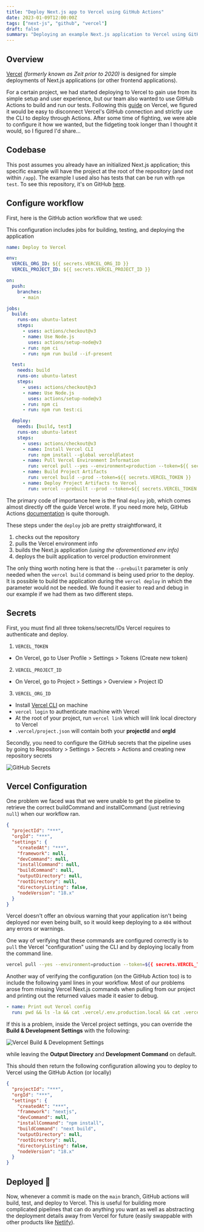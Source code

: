 ```yaml
---
title: "Deploy Next.js app to Vercel using GitHub Actions"
date: 2023-01-09T12:00:00Z
tags: ["next-js", "github", "vercel"]
draft: false
summary: "Deploying an example Next.js application to Vercel using GitHub Actions"
---
```


## Overview

[Vercel](https://vercel.com/) _(formerly known as Zeit prior to 2020)_ is designed for simple deployments of Next.js applications (or other frontend applications).

For a certain project, we had started deploying to Vercel to gain use from its simple setup and user experience,
but our team also wanted to use GitHub Actions to build and run our tests. Following this
[guide](https://vercel.com/guides/how-can-i-use-github-actions-with-vercel) on Vercel, we
figured it would be easy to disconnect Vercel's GitHub connection
and strictly use the CLI to deploy through Actions. After some time of fighting, we
were able to configure it how we wanted, but the fidgeting took longer than I thought it would, so I figured I'd share...

## Codebase

This post assumes you already have an initialized Next.js application; this specific example will have the project
at the root of the repository (and not within `/app`). The example I used also has tests that can be run with `npm test`.
To see this repository, it's on GitHub [here](https://github.com/satherw/nextjs-github-actions-vercel).

## Configure workflow

First, here is the GitHub action workflow that we used:

<Info>This configuration includes jobs for building, testing, and deploying the application</Info>

```yaml
name: Deploy to Vercel

env:
  VERCEL_ORG_ID: ${{ secrets.VERCEL_ORG_ID }}
  VERCEL_PROJECT_ID: ${{ secrets.VERCEL_PROJECT_ID }}

on:
  push:
    branches:
      - main

jobs:
  build:
    runs-on: ubuntu-latest
    steps:
      - uses: actions/checkout@v3
      - name: Use Node.js
        uses: actions/setup-node@v3
      - run: npm ci
      - run: npm run build --if-present

  test:
    needs: build
    runs-on: ubuntu-latest
    steps:
      - uses: actions/checkout@v3
      - name: Use Node.js
        uses: actions/setup-node@v3
      - run: npm ci
      - run: npm run test:ci

  deploy:
    needs: [build, test]
    runs-on: ubuntu-latest
    steps:
      - uses: actions/checkout@v3
      - name: Install Vercel CLI
        run: npm install --global vercel@latest
      - name: Pull Vercel Environment Information
        run: vercel pull --yes --environment=production --token=${{ secrets.VERCEL_TOKEN }}
      - name: Build Project Artifacts
        run: vercel build --prod --token=${{ secrets.VERCEL_TOKEN }}
      - name: Deploy Project Artifacts to Vercel
        run: vercel --prebuilt --prod --token=${{ secrets.VERCEL_TOKEN }}
```

The primary code of importance here is the final `deploy` job, which comes almost directly off the guide
Vercel wrote. If you need more help, GitHub Actions [documentation](https://docs.github.com/en/actions) is quite thorough.

These steps under the `deploy` job are pretty straightforward, it

1. checks out the repository
2. pulls the Vercel environment info
3. builds the Next.js application _(using the aforementioned env info)_
4. deploys the built application to vercel production environment

The only thing worth noting here is that the `--prebuilt` parameter is only needed when the `vercel build` command is being used prior to the deploy.
It is possible to build the application during the `vercel deploy` in which the parameter would not be needed. We found it easier to read
and debug in our example if we had them as two different steps.

## Secrets

First, you must find all three tokens/secrets/IDs Vercel requires to authenticate and deploy.

1. `VERCEL_TOKEN`

- On Vercel, go to User Profile > Settings > Tokens (Create new token)

2. `VERCEL_PROJECT_ID`

- On Vercel, go to Project > Settings > Overview > Project ID

3. `VERCEL_ORG_ID`

- Install [Vercel CLI](https://vercel.com/docs/cli) on machine
- `vercel login` to authenticate machine with Vercel
- At the root of your project, run `vercel link` which will link local directory to Vercel
- `.vercel/project.json` will contain both your **projectId** and **orgId**

Secondly, you need to configure the GitHub secrets that the pipeline uses by going to
Repository > Settings > Secrets > Actions and creating new repository secrets

<Image alt="GitHub Secrets" src="/assets/blog/images/vercel-deploy/githubSecrets.png" width={2214} height={1596} />

## Vercel Configuration

One problem we faced was that we were unable to get the pipeline to retrieve the correct buildCommand and installCommand
(just retrieving `null`) when our workflow ran.

```json
{
  "projectId": "***",
  "orgId": "***",
  "settings": {
    "createdAt": "***",
    "framework": null,
    "devCommand": null,
    "installCommand": null,
    "buildCommand": null,
    "outputDirectory": null,
    "rootDirectory": null,
    "directoryListing": false,
    "nodeVersion": "18.x"
  }
}
```

Vercel doesn't offer an obvious warning that your application isn't being deployed nor even being built,
so it would keep deploying to a `404` without any errors or warnings.

One way of verifying that these commands are configured correctly is to `pull` the Vercel "configuration" using the CLI and by deploying
locally from the command line.

```bash
vercel pull --yes --environment=production --token=${{ secrets.VERCEL_TOKEN }}
```

Another way of verifying the configuration (on the GitHub Action too) is to include the following yaml lines
in your workflow. Most of our problems arose from missing Vercel Next.js commands when pulling from our project and printing out
the returned values made it easier to debug.

```yaml
- name: Print out Vercel config
  run: pwd && ls -la && cat .vercel/.env.production.local && cat .vercel/project.json
```

If this is a problem, inside the Vercel project settings, you can override the **Build & Development Settings**
with the following:

<Image
  alt="Vercel Build & Development Settings"
  src="/assets/blog/images/vercel-deploy/vercelBuildSettings.png"
  width={1846}
  height={1090}
/>

while leaving the **Output Directory** and **Development Command** on default.

This should then return the following configuration allowing you to deploy to Vercel using the GitHub Action (or locally)

```json
{
  "projectId": "***",
  "orgId": "***",
  "settings": {
    "createdAt": "***",
    "framework": "nextjs",
    "devCommand": null,
    "installCommand": "npm install",
    "buildCommand": "next build",
    "outputDirectory": null,
    "rootDirectory": null,
    "directoryListing": false,
    "nodeVersion": "18.x"
  }
}
```

## Deployed 🎉

Now, whenever a commit is made on the `main` branch, GitHub actions will build, test, and deploy to Vercel. This is useful for building more complicated
pipelines that can do anything you want as well as abstracting the deployment details away from Vercel for future
(easily swappable with other products like [Netlify](https://www.netlify.com/)).
